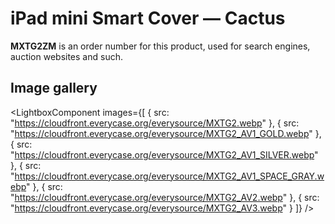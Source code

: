 
# iPad mini Smart Cover — Cactus

<Callout type='info' emoji='👉🏻'>**MXTG2ZM** is an order number for this product, used for search engines, auction websites and such.</Callout>

## Image gallery

<LightboxComponent
    images={[
      {
        src: "https://cloudfront.everycase.org/everysource/MXTG2.webp"
      },
      {
        src: "https://cloudfront.everycase.org/everysource/MXTG2_AV1_GOLD.webp"
      },
      {
        src: "https://cloudfront.everycase.org/everysource/MXTG2_AV1_SILVER.webp"
      },
      {
        src: "https://cloudfront.everycase.org/everysource/MXTG2_AV1_SPACE_GRAY.webp"
      },
      {
        src: "https://cloudfront.everycase.org/everysource/MXTG2_AV2.webp"
      },
      {
        src: "https://cloudfront.everycase.org/everysource/MXTG2_AV3.webp"
      }
    ]}
  />
